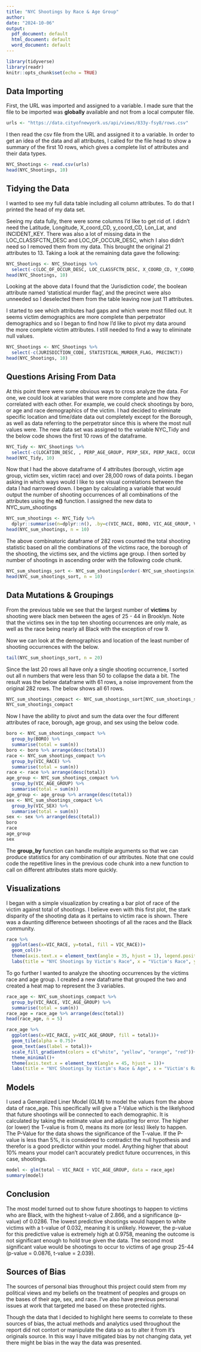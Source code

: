 ---
title: "NYC Shootings by Race & Age Group"
author: 
date: "2024-10-06"
output:
  pdf_document: default
  html_document: default
  word_document: default
---

```{r setup, include=FALSE}
library(tidyverse)
library(readr)
knitr::opts_chunk$set(echo = TRUE)
```

## Data Importing

First, the URL was imported and assigned to a variable. I made sure that the file to be imported was **globally** available and not from a local computer file.

```{r import url, include=TRUE}
urls <- "https://data.cityofnewyork.us/api/views/833y-fsy8/rows.csv"
```

I then read the csv file from the URL and assigned it to a variable. In order to get an idea of the data and all attributes, I called for the file head to show a summary of the first 10 rows, which gives a complete list of attributes and their data types.


```{r read and spec, include=TRUE}
NYC_Shootings <- read.csv(urls)
head(NYC_Shootings, 10)
```

## Tidying the Data

I wanted to see my full data table including all column attributes. To do that I printed the head of my data set.

Seeing my data fully, there were some columns I'd like to get rid of. I didn't need the Latitude, Longitude, X_coord_CD, y_coord_CD, Lon_Lat, and INCIDENT_KEY. There was also a lot of missing data in the LOC_CLASSFCTN_DESC and LOC_OF_OCCUR_DESC, which I also didn't need so I removed them from my data. This brought the original 21 attributes to 13. Taking a look at the remaining data gave the following:


```{r attribute removal, include = TRUE}
NYC_Shootings <- NYC_Shootings %>%
  select(-c(LOC_OF_OCCUR_DESC, LOC_CLASSFCTN_DESC, X_COORD_CD, Y_COORD_CD, Latitude, Longitude, Lon_Lat, INCIDENT_KEY))
head(NYC_Shootings, 10)
```

Looking at the above data I found that the 'Jurisdiction code', the boolean attribute named 'statistical murder flag', and the precinct were also unneeded so I deselected them from the table leaving now just 11 attributes.

I started to see which attributes had gaps and which were most filled out. It seems victim demographics are more complete than perpetrator demographics and so I began to find how I'd like to pivot my data around the more complete victim attributes. I still needed to find a way to eliminate null values.


```{r more tidying, include=TRUE}
NYC_Shootings <- NYC_Shootings %>%
  select(-c(JURISDICTION_CODE, STATISTICAL_MURDER_FLAG, PRECINCT))
head(NYC_Shootings, 10)
```

## Questions Arising From Data

At this point there were some obvious ways to cross analyze the data. For one, we could look at variables that were more complete and how they correlated with each other. For example, we could check shootings by boro, or age and race demographics of the victim. I had decided to eliminate specific location and time/date data out completely except for the Borough, as well as data referring to the perpetrator since this is where the most null values were. The new data set was assigned to the variable NYC_Tidy and the below code shows the first 10 rows of the dataframe.  

```{R Final Tidy, include=TRUE}
NYC_Tidy <- NYC_Shootings %>%
  select(-c(LOCATION_DESC, , PERP_AGE_GROUP, PERP_SEX, PERP_RACE, OCCUR_DATE, OCCUR_TIME))
head(NYC_Tidy, 10)
```

Now that I had the above dataframe of 4 attributes (borough, victim age group, victim sex, victim race) and over 28,000 rows of data points. I began asking in which ways would I like to see visual correlations between the data I had narrowed down. I began by calculating a variable that would output the number of shooting occurrences of all combinations of the attributes using the **n()** function. I assigned the new data to NYC_sum_shootings

```{r pivoting data, include=TRUE}
NYC_sum_shootings <- NYC_Tidy %>%
  dplyr::summarise(n=dplyr::n(), .by=c(VIC_RACE, BORO, VIC_AGE_GROUP, VIC_SEX))
head(NYC_sum_shootings, n = 10)
```

The above combinatoric dataframe of 282 rows counted the total shooting statistic based on all the combinations of the victims race, the borough of the shooting, the victims sex, and the victims age group. I then sorted by number of shootings in ascending order with the following code chunk. 

```{r sort n head, include = TRUE}
NYC_sum_shootings_sort <- NYC_sum_shootings[order(-NYC_sum_shootings$n), ]
head(NYC_sum_shootings_sort, n = 10)
```

## Data Mutations & Groupings

From the previous table we see that the largest number of **victims** by shooting were black men between the ages of 25 - 44 in Brooklyn. Note that the victims sex in the top ten shooting occurrences are only male, as well as the race being nearly all Black with the exception of row 9.

Now we can look at the demographics and location of the least number of shooting occurrences with the below.

```{r sort n tail, include = TRUE}
tail(NYC_sum_shootings_sort, n = 20)
```

Since the last 20 rows all have only a single shooting occurrence, I sorted out all n numbers that were less than 50 to collapse the data a bit. The result was the below dataframe with 61 rows, a noise improvement from the original 282 rows. The below shows all 61 rows. 

```{r select greater than 50, include = TRUE}
NYC_sum_shootings_compact <- NYC_sum_shootings_sort[NYC_sum_shootings_sort$n > 50, ]
NYC_sum_shootings_compact
```

Now I have the ability to pivot and sum the data over the four different attributes of race, borough, age group, and sex using the below code.

```{r sums, include = TRUE}
boro <- NYC_sum_shootings_compact %>%
  group_by(BORO) %>%
  summarise(total = sum(n))
boro <- boro %>% arrange(desc(total)) 
race <- NYC_sum_shootings_compact %>%
  group_by(VIC_RACE) %>%
  summarise(total = sum(n))
race <- race %>% arrange(desc(total))
age_group <- NYC_sum_shootings_compact %>%
  group_by(VIC_AGE_GROUP) %>%
  summarise(total = sum(n))
age_group <- age_group %>% arrange(desc(total))
sex <- NYC_sum_shootings_compact %>%
  group_by(VIC_SEX) %>%
  summarise(total = sum(n))
sex <- sex %>% arrange(desc(total))
boro
race
age_group
sex
```

The **group_by** function can handle multiple arguments so that we can produce statistics for any combination of our attributes. Note that one could code the repetitive lines in the previous code chunk into a new function to call on different attributes stats more quickly.


## Visualizations

I began with a simple visualization by creating a bar plot of race of the victim against total of shootings. I believe even with this first plot, the stark disparity of the shooting data as it pertains to victim race is shown. There was a daunting difference between shootings of all the races and the Black community. 

```{r plot race, include=TRUE}
race %>%
  ggplot(aes(x=VIC_RACE, y=total, fill = VIC_RACE))+
  geom_col()+
  theme(axis.text.x = element_text(angle = 35, hjust = 1), legend.position = "none")+
  labs(title = "NYC Shootings by Victim's Race", x = "Victim's Race", y = "Total Shootings")
```

To go further I wanted to analyze the shooting occurrences by the victims race and age group. I created a new dataframe that grouped the two and created a heat map to represent the 3 variables.

```{r race and age, include = TRUE}
race_age <- NYC_sum_shootings_compact %>%
  group_by(VIC_RACE, VIC_AGE_GROUP) %>%
  summarise(total = sum(n))
race_age = race_age %>% arrange(desc(total))
head(race_age, n = 5)
```

```{r plot race_age, include=TRUE}
race_age %>%
  ggplot(aes(x=VIC_RACE, y=VIC_AGE_GROUP, fill = total))+
  geom_tile(alpha = 0.75)+
  geom_text(aes(label = total))+
  scale_fill_gradientn(colors = c("white", "yellow", "orange", "red"))+
  theme_minimal()+
  theme(axis.text.x = element_text(angle = 45, hjust = 1))+
  labs(title = "NYC Shootings by Victim's Race & Age", x = "Victim's Race", y = "Victim's Age Group", color = "Total Shootings")
```

## Models

I used a Generalized Liner Model (GLM) to model the values from the above data of race_age. This specifically will give a T-Value which is the likelyhood that future shootings will be connected to each demographic. It is calculated by taking the estimate value and adjusting for error. The higher (or lower) the T-value is from 0, means its more (or less) likely to happen. The P-Value for the data shows the significance of the T-value. If the P-value is less than 5%, it is considered to contradict the null hypothesis and therefor is a good predictor within your model. Anything higher that about 10% means your model can't accurately predict future occurrences, in this case, shootings. 

```{r model, include = TRUE}
model <- glm(total ~ VIC_RACE + VIC_AGE_GROUP, data = race_age)
summary(model)
```

## Conclusion

The most model turned out to show future shootings to happen to victims who are Black, with the highest t-value of 2.866, and a significance (p-value) of 0.0286. The lowest predictive shootings would happen to white victims with a t-value of 0.032, meaning it is unlikely. However, the p-value for this predictive value is extremely high at 0.9758, meaning the outcome is not significant enough to hold true given the data. The second most significant value would be shootings to occur to victims of age group 25-44 (p-value = 0.0876, t-value = 2.039). 


## Sources of Bias

The sources of personal bias throughout this project could stem from my political views and my beliefs on the treatment of peoples and groups on the bases of their age, sex, and race. I've also have previous personal issues at work that targeted me based on these protected rights. 

Though the data that I decided to highlight here seems to correlate to these sources of bias, the actual methods and analytics used throughout the report did not contort or manipulate the data so as to alter it from it's originals source. In this way I have mitigated bias by not changing data, yet there might be bias in the way the data was presented. 
